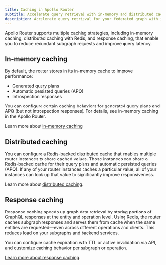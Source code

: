 ```yaml
---
title: Caching in Apollo Router
subtitle: Accelerate query retrieval with in-memory and distributed caching
description: Accelerate query retrieval for your federated graph with in-memory and distributed caching in Apollo Router.
---
```


Apollo Router supports multiple caching strategies, including in-memory caching, distributed caching with Redis, and response caching, that enable you to reduce redundant subgraph requests and improve query latency.

## In-memory caching

By default, the router stores in its in-memory cache to improve performance:

- Generated query plans
- Automatic persisted queries (APQ)
- Introspection responses

You can configure certain caching behaviors for generated query plans and APQ (but not introspection responses). For details, see in-memory caching in the Apollo Router.

Learn more about [in-memory caching](/graphos/routing/performance/caching/in-memory).

## Distributed caching

You can configure a Redis-backed distributed cache that enables multiple router instances to share cached values. Those instances can share a Redis-backed cache for their query plans and automatic persisted queries (APQ). If any of your router instances caches a particular value, all of your instances can look up that value to significantly improve responsiveness.

Learn more about [distributed caching](/graphos/routing/performance/caching/distributed).

## Response caching

Response caching speeds up graph data retrieval by storing portions of GraphQL responses at the entity and operation level. Using Redis, the router caches subgraph responses and serves them from cache when the same entities are requested—even across different operations and clients. This reduces load on your subgraphs and backend services.

You can configure cache expiration with TTL or active invalidation via API, and customize caching behavior per subgraph or operation.

[Learn more about response caching](/graphos/routing/performance/caching/response-caching).
